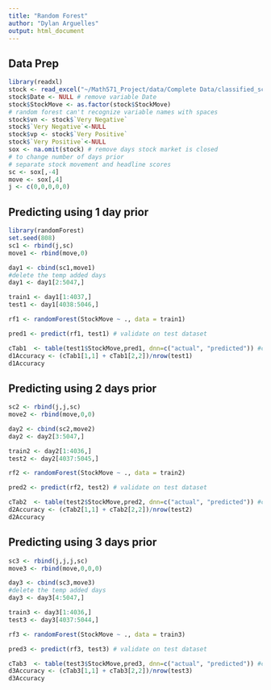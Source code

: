 ```yaml
---
title: "Random Forest"
author: "Dylan Arguelles"
output: html_document
---
```


## Data Prep
```r
library(readxl)
stock <- read_excel("~/Math571_Project/data/Complete Data/classified_scores_&_stock_movement.xlsx")
stock$Date <- NULL # remove variable Date
stock$StockMove <- as.factor(stock$StockMove)
# random forest can't recognize variable names with spaces
stock$vn <- stock$`Very Negative`
stock$`Very Negative`<-NULL
stock$vp <- stock$`Very Positive`
stock$`Very Positive`<-NULL
sox <- na.omit(stock) # remove days stock market is closed
# to change number of days prior
# separate stock movement and headline scores
sc <- sox[,-4]
move <- sox[,4]
j <- c(0,0,0,0,0)
```


## Predicting using 1 day prior
```r
library(randomForest)
set.seed(808)
sc1 <- rbind(j,sc)
move1 <- rbind(move,0)

day1 <- cbind(sc1,move1)
#delete the temp added days
day1 <- day1[2:5047,]

train1 <- day1[1:4037,]
test1 <- day1[4038:5046,]

rf1 <- randomForest(StockMove ~ ., data = train1)

pred1 <- predict(rf1, test1) # validate on test dataset

cTab1  <- table(test1$StockMove,pred1, dnn=c("actual", "predicted")) #check accuracy
d1Accuracy <- (cTab1[1,1] + cTab1[2,2])/nrow(test1)
d1Accuracy
```

## Predicting using 2 days prior

```r
sc2 <- rbind(j,j,sc)
move2 <- rbind(move,0,0)

day2 <- cbind(sc2,move2)
day2 <- day2[3:5047,]

train2 <- day2[1:4036,]
test2 <- day2[4037:5045,]

rf2 <- randomForest(StockMove ~ ., data = train2)

pred2 <- predict(rf2, test2) # validate on test dataset

cTab2  <- table(test2$StockMove,pred2, dnn=c("actual", "predicted")) #check accuracy
d2Accuracy <- (cTab2[1,1] + cTab2[2,2])/nrow(test2)
d2Accuracy
```

## Predicting using 3 days prior

```r
sc3 <- rbind(j,j,j,sc)
move3 <- rbind(move,0,0,0)

day3 <- cbind(sc3,move3)
#delete the temp added days
day3 <- day3[4:5047,]

train3 <- day3[1:4036,]
test3 <- day3[4037:5044,]

rf3 <- randomForest(StockMove ~ ., data = train3)

pred3 <- predict(rf3, test3) # validate on test dataset

cTab3  <- table(test3$StockMove,pred3, dnn=c("actual", "predicted")) #check accuracy
d3Accuracy <- (cTab3[1,1] + cTab3[2,2])/nrow(test3)
d3Accuracy
```